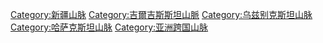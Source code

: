 {{catmore}}
[[Category:新疆山脉|Category:新疆山脉]]
[[Category:吉爾吉斯斯坦山脈|Category:吉爾吉斯斯坦山脈]]
[[Category:乌兹别克斯坦山脉|Category:乌兹别克斯坦山脉]]
[[Category:哈萨克斯坦山脉|Category:哈萨克斯坦山脉]]
[[Category:亚洲跨国山脉|Category:亚洲跨国山脉]]